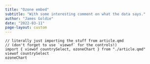```yaml
---
title: "Ozone embed"
subtitle: "With some interesting comment on what the data says."
author: "James Goldie"
date: "2022-03-11"
page-layout: custom
---
```


```ojs
// literally just importing the stuff from article.qmd
// (don't forget to use `viewof` for the controls!)
import { viewof countrySelect, ozoneChart } from "./article.qmd"
viewof countrySelect
ozoneChart
```
